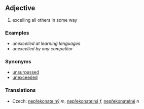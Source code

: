 == Adjective ==
# excelling all others in some way

=== Examples ===
*''unexcelled at learning languages''
*''unexcelled by any competitor''

=== Synonyms ===
* [[unsurpassed]]
* [[unexceeded]]

=== Translations ===
*Czech: [[nepřekonatelný]] ''m'', [[nepřekonatelná]] ''f'', [[nepřekonatelné]] ''n''